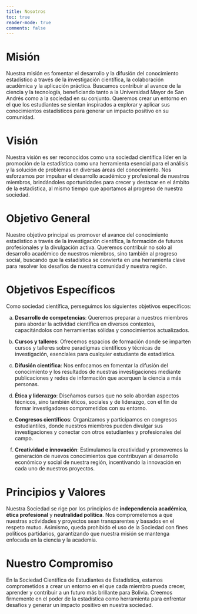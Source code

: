 ```yaml
---
title: Nosotros
toc: true
reader-mode: true
comments: false
---
```


# Misión

Nuestra misión es fomentar el desarrollo y la difusión del conocimiento estadístico a través de la investigación científica, la colaboración académica y la aplicación práctica. Buscamos contribuir al avance de la ciencia y la tecnología, beneficiando tanto a la Universidad Mayor de San Andrés como a la sociedad en su conjunto. Queremos crear un entorno en el que los estudiantes se sientan inspirados a explorar y aplicar sus conocimientos estadísticos para generar un impacto positivo en su comunidad.

# Visión

Nuestra visión es ser reconocidos como una sociedad científica líder en la promoción de la estadística como una herramienta esencial para el análisis y la solución de problemas en diversas áreas del conocimiento. Nos esforzamos por impulsar el desarrollo académico y profesional de nuestros miembros, brindándoles oportunidades para crecer y destacar en el ámbito de la estadística, al mismo tiempo que aportamos al progreso de nuestra sociedad.

# Objetivo General

Nuestro objetivo principal es promover el avance del conocimiento estadístico a través de la investigación científica, la formación de futuros profesionales y la divulgación activa. Queremos contribuir no solo al desarrollo académico de nuestros miembros, sino también al progreso social, buscando que la estadística se convierta en una herramienta clave para resolver los desafíos de nuestra comunidad y nuestra región.

# Objetivos Específicos

Como sociedad científica, perseguimos los siguientes objetivos específicos:

a. **Desarrollo de competencias**: Queremos preparar a nuestros miembros para abordar la actividad científica en diversos contextos, capacitándolos con herramientas sólidas y conocimientos actualizados.

b. **Cursos y talleres**: Ofrecemos espacios de formación donde se imparten cursos y talleres sobre paradigmas científicos y técnicas de investigación, esenciales para cualquier estudiante de estadística.

c. **Difusión científica**: Nos enfocamos en fomentar la difusión del conocimiento y los resultados de nuestras investigaciones mediante publicaciones y redes de información que acerquen la ciencia a más personas.

d. **Ética y liderazgo**: Diseñamos cursos que no solo abordan aspectos técnicos, sino también éticos, sociales y de liderazgo, con el fin de formar investigadores comprometidos con su entorno.

e. **Congresos científicos**: Organizamos y participamos en congresos estudiantiles, donde nuestros miembros pueden divulgar sus investigaciones y conectar con otros estudiantes y profesionales del campo.

f. **Creatividad e innovación**: Estimulamos la creatividad y promovemos la generación de nuevos conocimientos que contribuyan al desarrollo económico y social de nuestra región, incentivando la innovación en cada uno de nuestros proyectos.

# Principios y Valores

Nuestra Sociedad se rige por los principios de **independencia académica**, **ética profesional** y **neutralidad política**. Nos comprometemos a que nuestras actividades y proyectos sean transparentes y basados en el respeto mutuo. Asimismo, queda prohibido el uso de la Sociedad con fines políticos partidarios, garantizando que nuestra misión se mantenga enfocada en la ciencia y la academia.

# Nuestro Compromiso

En la Sociedad Científica de Estudiantes de Estadística, estamos comprometidos a crear un entorno en el que cada miembro pueda crecer, aprender y contribuir a un futuro más brillante para Bolivia. Creemos firmemente en el poder de la estadística como herramienta para enfrentar desafíos y generar un impacto positivo en nuestra sociedad.